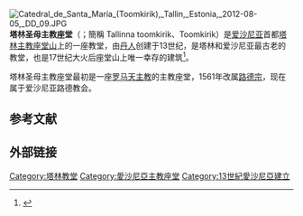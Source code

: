 [[File:Catedral_de_Santa_María_(Toomkirik),_Tallin,_Estonia,_2012-08-05,_DD_09.JPG|thumb]]
'''塔林圣母主教座堂'''（{{lang-et|Tallinna Neitsi Maarja Piiskoplik Toomkirik}}；簡稱 Tallinna toomkirik、Toomkirik）是[[爱沙尼亚|爱沙尼亚]]首都[[塔林|塔林]][[主教座堂山_(塔林)|主教座堂山]]上的一座教堂，由[[丹人|丹人]]创建于13世纪，是塔林和爱沙尼亚最古老的教堂，也是17世纪大火后座堂山上唯一幸存的建筑<ref>{{Cite web |url=http://www.tallinn-life.com/culture/culture_details/102-Toomkirik |title=Toomkirik |accessdate=2009-02-07 |archive-date=2012-12-03 |archive-url=https://web.archive.org/web/20121203215518/http://www.tallinn-life.com/culture/culture_details/102-Toomkirik |dead-url=no }}</ref>。

塔林圣母主教座堂最初是一座[[罗马天主教|罗马天主教]]的主教座堂，1561年改属[[路德宗|路德宗]]，现在属于爱沙尼亚路德教会。

== 参考文献 ==
{{Reflist|30em}}

== 外部链接 ==
{{commonscat|Cathedral of Saint Mary, Tallinn|position=left}}

{{塔林地标}}

[[Category:塔林教堂|Category:塔林教堂]]
[[Category:愛沙尼亞主教座堂|Category:愛沙尼亞主教座堂]]
[[Category:13世紀愛沙尼亞建立|Category:13世紀愛沙尼亞建立]]